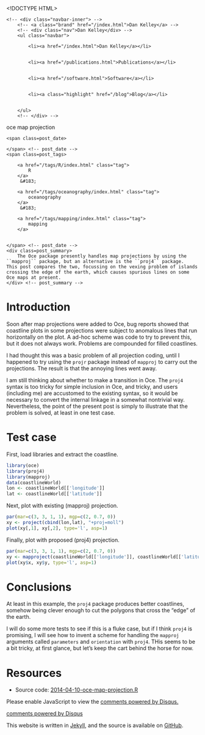 <!DOCTYPE HTML>
<html>
<head>
<link rel='stylesheet' type='text/css' href='/css/syntax.css' />
<link rel='stylesheet' type='text/css' href='/css/style.css' />
<meta charset="UTF-8">
<title>oce map projection</title>
</head>

<body>
<div class="navbar">
    <!-- <div class="navbar-inner"> -->
        <!-- <a class="brand" href="/index.html">Dan Kelley</a> -->
        <!-- <div class="nav">Dan Kelley</div> -->
        <ul class="navbar">
            
            <li><a href="/index.html">Dan Kelley</a></li>
            
            
            <li><a href="/publications.html">Publications</a></li>
            
            
            <li><a href="/software.html">Software</a></li>
            
            
            <li><a class="highlight" href="/blog">Blog</a></li>
            

        </ul>
        <!-- </div> -->
</div>

<div id="content">
    




<!-- <div class="span8"> -->

<div class=topnav>

<!-- | <a href='/blog'>Home</a> | -->

</div> <!-- topnav -->


<div class="page-header">

<div class=post_title>oce map projection</div>
<!-- </div> --> <!-- span8 -->

<!-- <div class="span4"> -->

<div class=slug>
    <span class=post_date>
        
    </span> <!-- post_date -->
    <span class=post_tags>
        
        <a href="/tags/R/index.html" class="tag">
            R
        </a>
         &#183; 
        
        <a href="/tags/oceanography/index.html" class="tag">
            oceanography
        </a>
         &#183; 
        
        <a href="/tags/mapping/index.html" class="tag">
            mapping
        </a>
        
        
    </span> <!-- post_date -->
    <div class=post_summary>
        The Oce package presently handles map projections by using the ``mapproj`` package, but an alternative is the ``proj4`` package.  This post compares the two, focussing on the vexing problem of islands crossing the edge of the earth, which causes spurious lines on some Oce maps at present.
    </div> <!-- post_summary -->
</div> <!-- slug ->

<!-- </div> -->
<!-- span4 -->
</div> <!-- page-header -->

# Introduction

Soon after map projections were added to Oce, bug reports showed that coastline plots in some projections were subject to anomalous lines that run horizontally on the plot.  A ad-hoc scheme was code to try to prevent this, but it does not always work.  Problems are compounded for filled coastlines.

I had thought this was a basic problem of all projection coding, until I happened to try using the ``projr`` package instead of ``mapproj`` to carry out the projections.  The result is that the annoying lines went away.

I am still thinking about whether to make a transition in Oce.  The ``proj4`` syntax is too tricky for simple inclusion in Oce, and tricky, and users (including me) are accustomed to the existing syntax, so it would be necessary to convert the internal linkage in a somewhat nontrivial way.  Nevertheless, the point of the present post is simply to illustrate that the problem is solved, at least in one test case.


# Test case

First, load libraries and extract the coastline.

```r
library(oce)
library(proj4)
library(mapproj)
data(coastlineWorld)
lon <- coastlineWorld[['longitude']]
lat <- coastlineWorld[['latitude']]
```

Next, plot with existing (mapproj) projection.

```r
par(mar=c(3, 3, 1, 1), mgp=c(2, 0.7, 0))
xy <- project(cbind(lon,lat), "+proj=moll")
plot(xy[,1], xy[,2], type='l', asp=1)
```

Finally, plot with proposed (proj4) projection.

```r
par(mar=c(3, 3, 1, 1), mgp=c(2, 0.7, 0))
xy <- mapproject(coastlineWorld[['longitude']], coastlineWorld[['latitude']], proj="mollweide")
plot(xy$x, xy$y, type='l', asp=1)
```
# Conclusions

At least in this example, the ``proj4`` package produces better coastlines, somehow being clever enough to cut the polygons that cross the "edge" of the earth.

I will do some more tests to see if this is a fluke case, but if I think ``proj4`` is promising, I will see how to invent a scheme for handling the ``mapproj`` arguments called ``parameters`` and ``orientation`` with ``proj4``.  THis seems to be a bit tricky, at first glance, but let's keep the cart behind the horse for now.


# Resources
* Source code: [2014-04-10-oce-map-projection.R](/assets/2014-02-10-oce-map-projection.R)


<div id="disqus_thread"></div>
<script type="text/javascript">
/* * * CONFIGURATION VARIABLES: EDIT BEFORE PASTING INTO YOUR WEBPAGE * * */
var disqus_shortname = 'dankelleydalhousie'; // required: replace example with your forum shortname

/* * * DON'T EDIT BELOW THIS LINE * * */
(function() {
 var dsq = document.createElement('script'); dsq.type = 'text/javascript'; dsq.async = true;
 dsq.src = '//' + disqus_shortname + '.disqus.com/embed.js';
 (document.getElementsByTagName('head')[0] || document.getElementsByTagName('body')[0]).appendChild(dsq);
 })();
</script>
<noscript>Please enable JavaScript to view the <a href="http://disqus.com/?ref_noscript">comments powered by Disqus.</a></noscript>
<a href="http://disqus.com" class="dsq-brlink">comments powered by <span class="logo-disqus">Disqus</span></a>


</div>

<p class="footnote">This website is written in <a
href="http://jekyllrb.com">Jekyll</a>, and the source is available on <a
href="https://github.com/dankelley/dankelley.github.io">GitHub</a>.</p>

</body>
</html>

